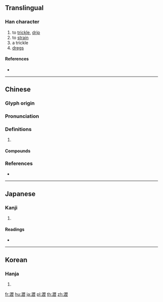 {{also|沥}}
==Translingual==

===Han character===
{{Han char|rn=85|rad=水|as=16|sn=19|four=31111|canj=EMDM|ids=⿰氵歷}}

# to [[trickle]], [[drip]]
# to [[strain]]
# a trickle
# [[dregs]]

====References====
* {{Han ref|kx=0660.060|dkj=18658|dj=1069.260|hdz=31783.010|uh=701D|ud=28701|bh=C377|bd=50039}}

----

==Chinese==
{{zh-forms|s=沥}}

===Glyph origin===
{{Han etym}}

===Pronunciation===
{{zh-pron
|m=lì
|c=lik6,lik1
|mn=le̍k
|mc=y
|oc=y
|cat=v,n
}}

===Definitions===
{{zh-hanzi}}

# {{rfdef|zh}}

====Compounds====
{{zh-der|剖肝瀝膽|嘔心瀝血|土瀝青|披瀝|披瀝肝膽|披肝瀝膽|淅淅瀝瀝|淅瀝|滴瀝|瀝水|瀝液|瀝澇|瀝瀝|瀝瀝拉拉|瀝瀝淅淅|瀝膽|瀝膽墮肝|瀝膽披肝|瀝膽抽腸|瀝血|瀝血之仇|瀝血以誓|瀝血叩心|瀝酒|瀝青|瀝青炭|瀝青石|血瀝瀝|輸肝瀝膽|隳肝瀝膽|餘瀝}}

===References===
* {{R:yue:Hanzi}}

----

==Japanese==

===Kanji===
{{ja-kanji|grade=|rs=水16}}

# {{defn|lang=ja|sort=水16}}

====Readings====
* {{ja-readings|goon=[[りゃく]] (ryaku)|kanon=[[れき]] (reki)|kun=[[したたる]] (shitataru)}}

----

==Korean==

===Hanja===
{{ko-hanja|hangeul=[[력]]>[[역]]|eumhun=|rv=ryeok>yeok|mr=ryŏk>yŏk|y=lyek>yek}}

# {{defn|lang=ko|sort=水16}}

[[fr:瀝]]
[[hu:瀝]]
[[ja:瀝]]
[[pl:瀝]]
[[th:瀝]]
[[zh:瀝]]